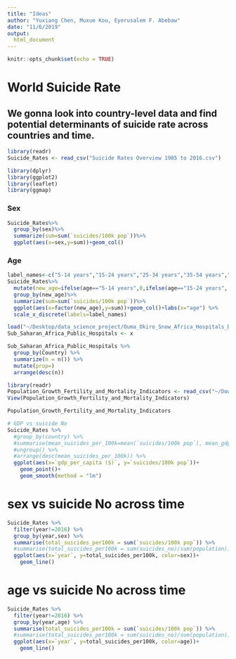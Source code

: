 ```yaml
---
title: "Ideas"
author: "Yuxiang Chen, Muxue Kou, Eyerusalem F. Abebaw"
date: "11/6/2019"
output: 
  html_document
---
```


```r
knitr::opts_chunk$set(echo = TRUE)
```


# World Suicide Rate

## We gonna look into country-level data and find potential determinants of suicide rate across countries and time. 


```r
library(readr)
Suicide_Rates <- read_csv("Suicide Rates Overview 1985 to 2016.csv")
```

```r
library(dplyr)
library(ggplot2)
library(leaflet)
library(ggmap)
```


### Sex
```r
Suicide_Rates%>%
  group_by(sex)%>%
  summarize(sum=sum(`suicides/100k pop`))%>%
  ggplot(aes(x=sex,y=sum))+geom_col()
```


### Age
```r
label_names<-c("5-14 years","15-24 years","25-34 years","35-54 years","55-74 years","75+ years")
Suicide_Rates%>%
  mutate(new_age=ifelse(age=="5-14 years",0,ifelse(age=="15-24 years", 1, ifelse(age=="25-34 years", 2, ifelse(age=="35-54 years", 3, ifelse(age=="55-74 years", 4, 5))))))%>%
  group_by(new_age)%>%
  summarize(sum=sum(`suicides/100k pop`))%>%
  ggplot(aes(x=factor(new_age),y=sum))+geom_col()+labs(x="age") %>% 
  scale_x_discrete(labels=label_names)
```

```r
load("~/Desktop/data_science_project/Ouma_Okiro_Snow_Africa_Hospitals_Data.RData")
Sub_Saharan_Africa_Public_Hospitals <- x
```

```r
Sub_Saharan_Africa_Public_Hospitals %>% 
  group_by(Country) %>% 
  summarize(n = n()) %>% 
  mutate(prop=)
  arrange(desc(n))
```

```r
library(readr)
Population_Growth_Fertility_and_Mortality_Indicators <- read_csv("~/Downloads/Population Growth, Fertility and Mortality Indicators.csv")
View(Population_Growth_Fertility_and_Mortality_Indicators)
```

```r
Population_Growth_Fertility_and_Mortality_Indicators 
```

```r
# GDP vs suicide No
Suicide_Rates %>% 
  #group_by(country) %>% 
  #summarise(mean_suicides_per_100k=mean(`suicides/100k pop`), mean_gdp = mean(`gdp_for_year ($)`), mean_gdp_percapita=mean(`gdp_per_capita ($)`)) %>% 
  #ungroup() %>% 
  #arrange(desc(mean_suicides_per_100k)) %>% 
  ggplot(aes(x=`gdp_per_capita ($)`, y=`suicides/100k pop`))+
    geom_point()+
    geom_smooth(method = "lm")
```

# sex vs suicide No across time
```r
Suicide_Rates %>% 
  filter(year!=2016) %>% 
  group_by(year,sex) %>% 
  summarise(total_suicides_per100k = sum(`suicides/100k pop`)) %>% 
  #summarise(total_suicides_per100k = sum(suicides_no)/sum(population)) %>% 
  ggplot(aes(x=`year`, y=total_suicides_per100k, color=sex))+
    geom_line()
```

# age vs suicide No across time
```r
Suicide_Rates %>% 
  filter(year!=2016) %>% 
  group_by(year,age) %>% 
  summarise(total_suicides_per100k = sum(`suicides/100k pop`)) %>% 
  #summarise(total_suicides_per100k = sum(suicides_no)/sum(population)) %>% 
  ggplot(aes(x=`year`, y=total_suicides_per100k, color=age))+
    geom_line()
```




